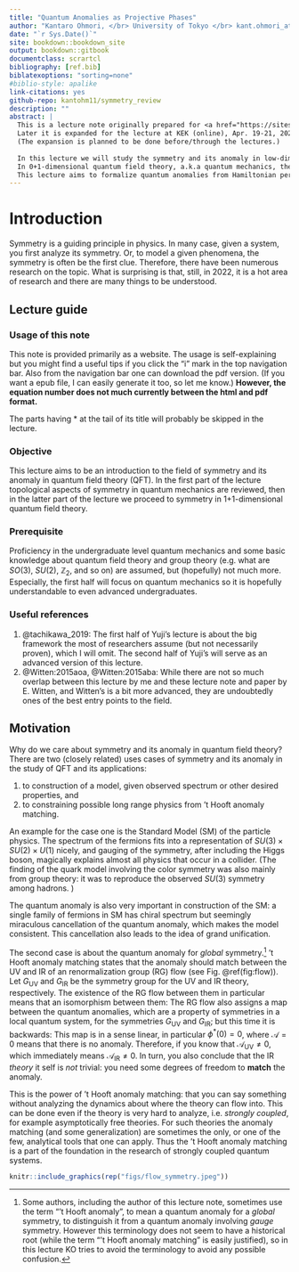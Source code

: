 ```yaml
--- 
title: "Quantum Anomalies as Projective Phases"
author: "Kantaro Ohmori, </br> University of Tokyo </br> kant.ohmori_at_gmail.com"
date: "`r Sys.Date()`"
site: bookdown::bookdown_site
output: bookdown::gitbook
documentclass: scrartcl
bibliography: [ref.bib]
biblatexoptions: "sorting=none"
#biblio-style: apalike
link-citations: yes
github-repo: kantohm11/symmetry_review
description: ""
abstract: |
  This is a lecture note originally prepared for <a href="https://sites.google.com/view/apctpwinterschool/program">"26th APCTP Winter School on Fundamental Physics"</a>, Feb. 14-18, 2022.
  Later it is expanded for the lecture at KEK (online), Apr. 19-21, 2022.
  (The expansion is planned to be done before/through the lectures.)
  
  In this lecture we will study the symmetry and its anomaly in low-dimensional, i.e. 0+1d and 1+1d, quantum field theories.
  In 0+1-dimensional quantum field theory, a.k.a quantum mechanics, the Wigner’s theorem tells that a global symmetry forms a group and acts on the Hilbert (state) space as a projective representation. We will see example with non-trivial projective phases and how it can be related to symmetry protected topological phases in 1+1-dimensions. We then see how the story are generalized/changed in 1+1-dimensional (relativistic) quantum field theory, where the locality of the theory plays an important role.
  This lecture aims to formalize quantum anomalies from Hamiltonian perspective, while a conventional approach usually heavily relies on path-integral perspectives.
---
```



# Introduction
Symmetry is a guiding principle in physics. In many case, given a system, you first analyze its symmetry. Or, to model a given phenomena, the symmetry is often be the first clue.
Therefore, there have been numerous research on the topic. What is surprising is that, still, in 2022, it is a hot area of research and there are many things to be understood.

## Lecture guide 

### Usage of this note
This note is provided primarily as a website.
The usage is self-explaining but you might find a useful tips if you click the "i" mark in the top navigation bar. Also from the navigation bar one can download the pdf version. (If you want a epub file, I can easily generate it too, so let me know.) **However, the equation number does not much currently between the html and pdf format.**

The parts having \* at the tail of its title will probably be skipped in the lecture.

### Objective
This lecture aims to be an introduction to the field of symmetry and its anomaly in quantum field theory (QFT). In the first part of the lecture topological aspects of symmetry in quantum mechanics are reviewed, then in the latter part of the lecture we proceed to symmetry in 1+1-dimensional quantum field theory.

### Prerequisite
Proficiency in the undergraduate level quantum mechanics and some basic knowledge about quantum field theory and group theory (e.g. what are $SO(3)$, $SU(2)$, $\mathbb{Z}_2$, and so on) are assumed, but (hopefully) not much more. Especially, the first half will focus on quantum mechanics so it is hopefully understandable to even advanced undergraduates.

### Useful references{#othernotes}
1. @tachikawa_2019:
  The first half of Yuji’s lecture is about the big framework the most of researchers assume (but not necessarily proven), which I will omit.
  The second half of Yuji's will serve as an advanced version of this lecture.
2. @Witten:2015aoa, @Witten:2015aba:
  While there are not so much overlap between this lecture by me and these lecture note and paper by E. Witten, and Witten's is a bit more advanced, they are undoubtedly ones of the best entry points to the field.

## Motivation
Why do we care about symmetry and its anomaly in quantum field theory?
There are two (closely related) uses cases of symmetry and its anomaly in the study of QFT and its applications:

1. to construction of a model, given observed spectrum or other desired properties, and
2. to constraining possible long range physics from 't Hooft anomaly matching.

An example for the case one is the Standard Model (SM) of the particle physics.
The spectrum of the fermions fits into a representation of $SU(3)\times SU(2) \times U(1)$ nicely, and gauging of the symmetry, after including the Higgs boson, magically explains almost all physics that occur in a collider. (The finding of the quark model involving the color symmetry was also mainly from group theory: it was to reproduce the observed $SU(3)$ symmetry among hadrons. )

The quantum anomaly is also very important in construction of the SM: a single family of fermions in SM has chiral spectrum but seemingly miraculous cancellation of the quantum anomaly, which makes the model consistent. This cancellation also leads to the idea of grand unification.

The second case is about the quantum anomaly for *global* symmetry.[^anomaly]
't Hooft anomaly matching states that the anomaly should match between the UV and IR of an renormalization group (RG) flow (see Fig. \@ref(fig:flow)).
Let $G_\text{UV}$ and $G_\text{IR}$ be the symmetry group for the UV and IR theory, respectively.
The existence of the RG flow between them in particular means that an isomorphism between them:
\begin{equation}
  (\#eq:Ghom)
  \phi: G_\text{UV} \to G_\text{IR}.
\end{equation}
The RG flow also assigns a map between the quantum anomalies, which are a property of symmetries in a local quantum system, for the symmetries $G_\text{UV}$ and $G_\text{IR}$;
but this time it is backwards:
\begin{equation}
  (\#eq:pullback)
  \phi^*: \mathcal{A}_\text{IR} \to \mathcal{A}_\text{UV}.
\end{equation}
This map is in a sense linear, in particular $\phi^* (0) = 0$, where $\mathcal{A}=0$ means that there is no anomaly.
Therefore, if you know that $\mathcal{A}_\text{UV}\neq 0$, which immediately means $\mathcal{A}_\text{IR}\neq 0$.
In turn, you also conclude that the IR *theory* it self is *not* trivial: you need some degrees of freedom to **match** the anomaly.

This is the power of 't Hooft anomaly matching: that you can say something without analyzing the dynamics about where the theory can flow into. 
This can be done even if the theory is very hard to analyze, i.e. *strongly coupled*, for example asymptotically free theories.
For such theories the anomaly matching (and some generalization) are sometimes the only, or one of the few, analytical tools that one can apply. 
Thus the 't Hooft anomaly matching is a part of the foundation in the research of strongly coupled quantum systems.


[^anomaly]: Some authors, including the author of this lecture note, sometimes use the term "'t Hooft anomaly", to mean a quantum anomaly for a *global* symmetry, to distinguish it from a quantum anomaly involving *gauge* symmetry. However this terminology does not seem to have a historical root (while the term "'t Hooft anomaly matching" is easily justified), so in this lecture KO tries to avoid the terminology to avoid any possible confusion.

```r
knitr::include_graphics(rep("figs/flow_symmetry.jpeg"))
```




